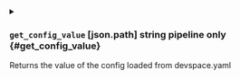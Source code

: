 

<details className="config-field -function" data-expandable="false">
<summary>

### `get_config_value` <span class="config-field-type">[json.path]</span> <span class="config-field-enum"></span> <span class="config-field-default -return">string</span> <span class="config-field-required" data-required="true">pipeline only</span>  {#get_config_value}

Returns the value of the config loaded from devspace.yaml

</summary>



</details>
